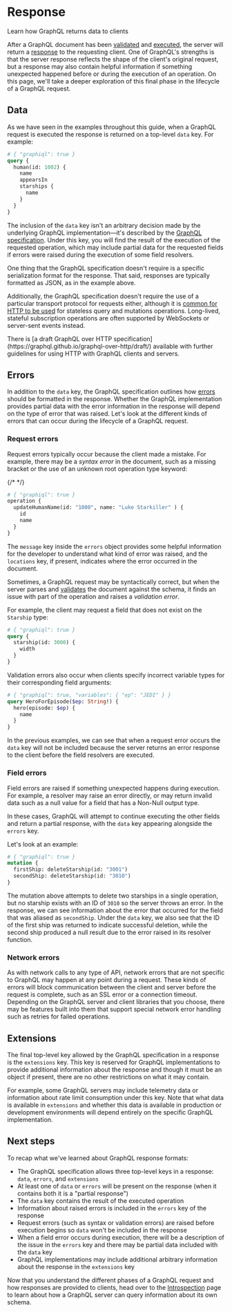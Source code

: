 
# Response

<p className="learn-subtitle">Learn how GraphQL returns data to clients</p>

After a GraphQL document has been [validated](/learn/validation/) and [executed](/learn/execution/), the server will return a [response](https://spec.graphql.org/draft/#sec-Response) to the requesting client. One of GraphQL's strengths is that the server response reflects the shape of the client's original request, but a response may also contain helpful information if something unexpected happened before or during the execution of an operation. On this page, we'll take a deeper exploration of this final phase in the lifecycle of a GraphQL request.

## Data

As we have seen in the examples throughout this guide, when a GraphQL request is executed the response is returned on a top-level `data` key. For example:

```graphql
# { "graphiql": true }
query {
  human(id: 1002) {
    name
    appearsIn
    starships {
      name
    }
  }
}
```

The inclusion of the `data` key isn't an arbitrary decision made by the underlying GraphQL implementation—it's described by the [GraphQL specification](https://spec.graphql.org/draft/#sec-Data). Under this key, you will find the result of the execution of the requested operation, which may include partial data for the requested fields if errors were raised during the execution of some field resolvers.

One thing that the GraphQL specification doesn't require is a specific serialization format for the response. That said, responses are typically formatted as JSON, as in the example above.

Additionally, the GraphQL specification doesn't require the use of a particular transport protocol for requests either, although it is [common for HTTP to be used](/learn/serving-over-http/) for stateless query and mutations operations. Long-lived, stateful subscription operations are often supported by WebSockets or server-sent events instead.

<Callout type="info">
There is [a draft GraphQL over HTTP specification](https://graphql.github.io/graphql-over-http/draft/) available with further guidelines for using HTTP with GraphQL clients and servers.
</Callout>

## Errors

In addition to the `data` key, the GraphQL specification outlines how [errors](https://spec.graphql.org/draft/#sec-Errors) should be formatted in the response. Whether the GraphQL implementation provides partial data with the error information in the response will depend on the type of error that was raised. Let's look at the different kinds of errors that can occur during the lifecycle of a GraphQL request.

### Request errors

Request errors typically occur because the client made a mistake. For example, there may be a _syntax error_ in the document, such as a missing bracket or the use of an unknown root operation type keyword:

{/* <!-- snippet-ignore --> */}
```graphql
# { "graphiql": true }
operation { 
  updateHumanName(id: "1000", name: "Luke Starkiller" ) {
    id
    name
  }
}
```

The `message` key inside the `errors` object provides some helpful information for the developer to understand what kind of error was raised, and the `locations` key, if present, indicates where the error occurred in the document.

Sometimes, a GraphQL request may be syntactically correct, but when the server parses and [validates](/learn/validation/) the document against the schema, it finds an issue with part of the operation and raises a _validation error_.

For example, the client may request a field that does not exist on the `Starship` type:

```graphql
# { "graphiql": true }
query {
  starship(id: 3000) {
    width
  }
}
```

Validation errors also occur when clients specify incorrect variable types for their corresponding field arguments:

```graphql
# { "graphiql": true, "variables": { "ep": "JEDI" } }
query HeroForEpisode($ep: String!) {
  hero(episode: $ep) {
    name
  }
}
```

In the previous examples, we can see that when a request error occurs the `data` key will not be included because the server returns an error response to the client before the field resolvers are executed.

### Field errors

Field errors are raised if something unexpected happens during execution. For example, a resolver may raise an error directly, or may return invalid data such as a null value for a field that has a Non-Null output type.

In these cases, GraphQL will attempt to continue executing the other fields and return a partial response, with the `data` key appearing alongside the `errors` key.

Let's look at an example:

```graphql
# { "graphiql": true }
mutation {
  firstShip: deleteStarship(id: "3001")
  secondShip: deleteStarship(id: "3010")
}
```

The mutation above attempts to delete two starships in a single operation, but no starship exists with an ID of `3010` so the server throws an error. In the response, we can see information about the error that occurred for the field that was aliased as `secondShip`. Under the `data` key, we also see that the ID of the first ship was returned to indicate successful deletion, while the second ship produced a null result due to the error raised in its resolver function.

### Network errors

As with network calls to any type of API, network errors that are not specific to GraphQL may happen at any point during a request. These kinds of errors will block communication between the client and server before the request is complete, such as an SSL error or a connection timeout. Depending on the GraphQL server and client libraries that you choose, there may be features built into them that support special network error handling such as retries for failed operations.

## Extensions

The final top-level key allowed by the GraphQL specification in a response is the `extensions` key. This key is reserved for GraphQL implementations to provide additional information about the response and though it must be an object if present, there are no other restrictions on what it may contain.

For example, some GraphQL servers may include telemetry data or information about rate limit consumption under this key. Note that what data is available in `extensions` and whether this data is available in production or development environments will depend entirely on the specific GraphQL implementation.

## Next steps

To recap what we've learned about GraphQL response formats:

- The GraphQL specification allows three top-level keys in a response: `data`, `errors`, and `extensions`
- At least one of `data` or `errors` will be present on the response (when it contains both it is a "partial response")
- The `data` key contains the result of the executed operation
- Information about raised errors is included in the `errors` key of the response
- Request errors (such as syntax or validation errors) are raised before execution begins so `data` won't be included in the response
- When a field error occurs during execution, there will be a description of the issue in the `errors` key and there may be partial data included with the `data` key
- GraphQL implementations may include additional arbitrary information about the response in the `extensions` key

Now that you understand the different phases of a GraphQL request and how responses are provided to clients, head over to the [Introspection](/learn/introspection) page to learn about how a GraphQL server can query information about its own schema.
